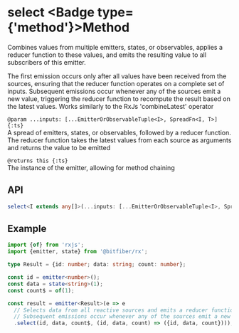 
# select <Badge type={'method'}>Method</Badge>

Combines values from multiple emitters, states, or observables, applies a reducer function to
these values, and emits the resulting value to all subscribers of this emitter.

The first emission occurs only after all values have been received from the sources, ensuring that
the reducer function operates on a complete set of inputs. Subsequent emissions occur whenever any
of the sources emit a new value, triggering the reducer function to recompute the result based on
the latest values. Works similarly to the RxJs 'combineLatest' operator

`@param ...inputs: [...EmitterOrObservableTuple<I>, SpreadFn<I, T>] {:ts}`  
A spread of emitters, states, or observables, followed by a reducer function. The reducer function
takes the latest values from each source as arguments and returns the value to be emitted

`@returns this {:ts}`  
The instance of the emitter, allowing for method chaining

## API

```ts copy
select<I extends any[]>(...inputs: [...EmitterOrObservableTuple<I>, SpreadFn<I, T>]): this;
```

## Example

```ts copy
import {of} from 'rxjs';
import {emitter, state} from '@bitfiber/rx';

type Result = {id: number; data: string; count: number};

const id = emitter<number>();
const data = state<string>(1);
const count$ = of(1);

const result = emitter<Result>(e => e
  // Selects data from all reactive sources and emits a reducer function value to its subscribers.
  // Subsequent emissions occur whenever any of the sources emit a new value
  .select(id, data, count$, (id, data, count) => ({id, data, count})));
```
